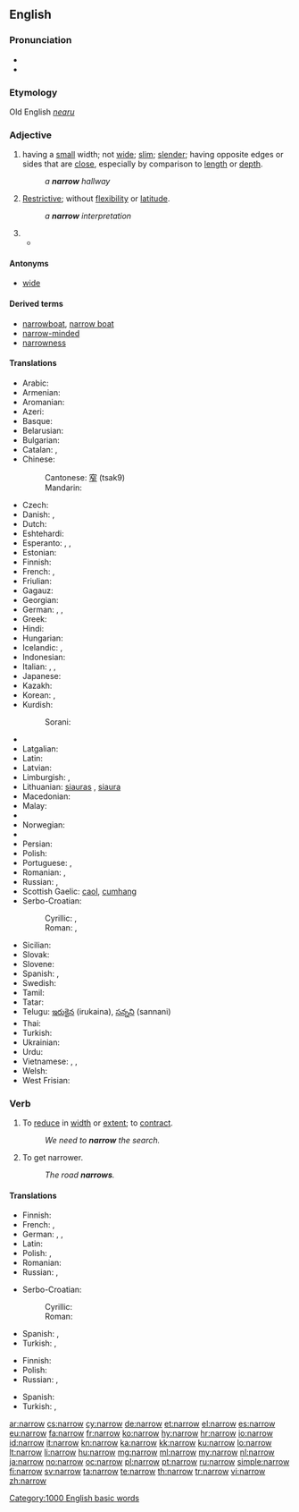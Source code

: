 ==English==

===Pronunciation===
* {{audio|en-us-narrow.ogg|Audio (US)}}
* {{rhymes|ærəʊ}}

===Etymology===
Old English ''[[nearu]]''

===Adjective===
{{en-adj|narrow|er}}

# having a [[small]] width; not [[wide]]; [[slim]]; [[slender]]; having opposite edges or sides that are [[close]], especially by comparison to [[length]] or [[depth]].
#: ''a '''narrow''' hallway''
# {{figuratively}} [[restrictive|Restrictive]]; without [[flexibility]] or [[latitude]].
#: ''a '''narrow''' interpretation''
# {{rfdef|lang=en}}
#* {{quote-news
|year=2011
|date=September 18
|author=Ben Dirs
|title=Rugby World Cup 2011: England 41-10 Georgia
|work=BBC Sport
|url=http://news.bbc.co.uk/sport2/hi/rugby_union/14959055.stm
|page=
|passage=As in their '''narrow''' defeat of Argentina last week, England were indisciplined at the breakdown, and if Georgian fly-half Merab Kvirikashvili had remembered his kicking boots, Johnson's side might have been behind at half-time.}}

====Antonyms====
* [[wide]]

====Derived terms====
* [[narrowboat]], [[narrow boat]]
* [[narrow-minded]]
* [[narrowness]]

====Translations====
{{trans-top|having a small width}}
* Arabic: {{t|ar|ضيق|tr=ḍáyyiq|sc=Arab}}
* Armenian: {{t|hy|նեղ|tr=neġ|sc=Armn}}
* Aromanian: {{tø|rup|strãmtu}}
* Azeri: {{t-|az|dar|xs=Azeri}}
* Basque: {{t+|eu|estu|xs=Basque}}
* Belarusian: {{t|be|вузкі|tr=vúzki|sc=Cyrl}}
* Bulgarian: {{t+|bg|тесен|tr=tesen}}
* Catalan: {{t|ca|estret|m}}, {{t|ca|estreta|f}}
* Chinese:
*: Cantonese: [[窄]] (tsak9)
*: Mandarin: {{t-|cmn|窄|tr=zhǎi|sc=Hani}}
* Czech: {{t-|cs|úzký|m}}
* Danish: {{t|da|snæver}}, {{t|da|tæt}}
* Dutch: {{t+|nl|nauw}}
* Eshtehardi: {{tø|esh|تینگ|tr=tinga|sc=fa-Arab}}
* Esperanto: {{t-|eo|streta|xs=Esperanto}}, {{t-|eo|mallarĝa|xs=Esperanto}},  {{t-|eo|malvasta|xs=Esperanto}}
* Estonian: {{t-|et|kitsas}}
* Finnish: {{t+|fi|kapea}}
* French: {{t+|fr|étroit|m}}, {{t+|fr|étroite|f}}
* Friulian: {{tø|fur|stret}}
* Gagauz: {{tø|gag|дар|tr=dar}}
* Georgian: {{t|ka|ვიწრო|tr=vicro|sc=Geor|xs=Georgian}}
* German: {{t+|de|eng}}, {{t+|de|begrenzt}}, {{t+|de|schmal}}
* Greek: {{t|el|στενός|m|tr=stenós|sc=Grek}}
* Hindi: {{t|hi|तंग|tr=tang|sc=Deva}}
* Hungarian: {{t+|hu|szűk}}
* Icelandic: {{t+|is|þröngur}}, {{t+|is|þéttur}}
* Indonesian: {{t+|id|sempit}}
* Italian: {{t+|it|stretto|m}}, {{t+|it|stretta|f}}, {{t-|it|angusto}}
* Japanese: {{t|ja|狭い|tr=[[せまい]], semái|sc=Jpan}}
* Kazakh: {{t-|kk|тар|tr=tar|sc=Cyrl|xs=Kazakh}}
* Korean: {{t|ko|좁은|tr=jobeun|sc=Kore}}, {{t|ko|좁다|tr=jopda|sc=Kore}}
* Kurdish:
*: Sorani: {{t|ku|ته‌سک|tr=task|sc=ku-Arab}}
{{trans-mid}}
* {{trreq|lo}}
* Latgalian: {{tø|ltg|šaurs}}
* Latin: {{t-|la|angustus}}
* Latvian: {{t|lv|šaurs}}
* Limburgish: {{t+|li|nej|xs=Limburgish}}, {{t|li|smaal|xs=Limburgish}}
* Lithuanian: [[siauras]] {{m}}, [[siaura]] {{f|n}}
* Macedonian: {{t|mk|тесни|tr=tesni|sc=Cyrl}}
* Malay: {{t|ms|sempit}}
* {{trreq|ml}}
* Norwegian: {{t+|no|smal}}
* {{trreq|oc}}
* Persian: {{t|fa|تنگ|tr=tang|sc=fa-Arab}}
* Polish: {{t+|pl|wąski|m}}
* Portuguese: {{t+|pt|estreito|m}}, {{t+|pt|estreita|f}}
* Romanian: {{t-|ro|strâmt}}, {{t-|ro|îngust}}
* Russian: {{t+|ru|узкий|m|tr=úzkij}}, {{t|ru|тесный|tr=tésnyj|sc=Cyrl}}
* Scottish Gaelic: [[caol]], [[cumhang]]
* Serbo-Croatian:
*: Cyrillic: {{t|sh|узак|alt=у̏зак|sc=Cyrl}}, {{t|sh|уски|sc=Cyrl}}
*: Roman: {{t|sh|uzak|alt=ȕzak}}, {{t|sh|uski}}
* Sicilian: {{t|scn|strittu}}
* Slovak: {{t|sk|úzky}}
* Slovene: {{t|sl|ozek|m}} <!-- non-lemma: [[ozka]] {{f}}, [[ozko]] {{n}} -->
* Spanish: {{t+|es|estrecho|m}}, {{t+|es|angosto}}
* Swedish: {{t+|sv|trång}}
* Tamil: {{t|ta|குறுகிய|sc=Taml}}
* Tatar: {{t|tt|тыгыз|tr=tığız|sc=Cyrl}}
* Telugu: [[ఇరుకైన]] (irukaina), [[సన్నని]] (sannani)
* Thai: {{t|th|แคบ|tr=khâeaep|sc=Thai}}
* Turkish: {{t+|tr|dar}}
* Ukrainian: {{t|uk|вузький|tr=vúz'kyj|sc=Cyrl}}
* Urdu: {{t|ur|تنگ|tr=tang|sc=ur-Arab}}
* Vietnamese: {{t|vi|hẹp}}, {{t|vi|chật hẹp}}, {{t|vi|eo hẹp}}
* Welsh: {{t|cy|cul}}
* West Frisian: {{t-|fy|smel|xs=West Frisian}}
{{trans-bottom}}

===Verb===
{{en-verb}}

# {{transitive}} To [[reduce]] in [[width]] or [[extent]]; to [[contract]].
#: ''We need to '''narrow''' the search.''
# {{intransitive}} To get narrower.
#: ''The road '''narrows'''.''

====Translations====
{{trans-top|to reduce in width or extent}}
* Finnish: {{t-|fi|kaventaa}}
* French: {{t+|fr|réduire}}, {{t|fr|rétrécir}}
* German: {{t+|de|eng}},  {{t+|de|schlank}},  {{t+|de|schmal}}
* Latin: {{t-|la|angusto}}
* Polish: {{t|pl|zawężać}},  {{t|pl|zwężać}}
* Romanian: {{t-|ro|îngusta}}
* Russian: {{t|ru|сужать|sc=Cyrl|alt=сужа́ть|tr=sužát'}} {{impf}}, {{t|ru|сузить|sc=Cyrl|alt=су́зить|tr=súzit'}} {{pf.}}
{{trans-mid}}
* Serbo-Croatian:
*: Cyrillic: {{t|sh|сузити|alt=су́зити|sc=Cyrl}}
*: Roman: {{t|sh|suziti|alt=súziti}}
* Spanish: {{t-|es|estrechar}},  {{t-|es|angostar}}
* Turkish: {{t|tr|daralmak}},  {{t|tr|darlaşmak}}
{{trans-bottom}}

{{trans-top|to get narrower}}
* Finnish: {{t-|fi|kaventua}}
* Polish: {{t|pl|zwężać się}}
* Russian: {{t|ru|сужаться|sc=Cyrl|alt=сужа́ться|tr=sužát'sja}} {{impf}}, {{t|ru|сузиться|sc=Cyrl|alt=су́зиться|tr=súzit'sja}} {{pf.}}
{{trans-mid}}
* Spanish: {{t|es|estrecharse}}
* Turkish: {{t|tr|daralmak}},  {{t|tr|darlaşmak}}
{{trans-bottom}}

[[Category:1000 English basic words]]

[[ar:narrow]]
[[cs:narrow]]
[[cy:narrow]]
[[de:narrow]]
[[et:narrow]]
[[el:narrow]]
[[es:narrow]]
[[eu:narrow]]
[[fa:narrow]]
[[fr:narrow]]
[[ko:narrow]]
[[hy:narrow]]
[[hr:narrow]]
[[io:narrow]]
[[id:narrow]]
[[it:narrow]]
[[kn:narrow]]
[[ka:narrow]]
[[kk:narrow]]
[[ku:narrow]]
[[lo:narrow]]
[[lt:narrow]]
[[li:narrow]]
[[hu:narrow]]
[[mg:narrow]]
[[ml:narrow]]
[[my:narrow]]
[[nl:narrow]]
[[ja:narrow]]
[[no:narrow]]
[[oc:narrow]]
[[pl:narrow]]
[[pt:narrow]]
[[ru:narrow]]
[[simple:narrow]]
[[fi:narrow]]
[[sv:narrow]]
[[ta:narrow]]
[[te:narrow]]
[[th:narrow]]
[[tr:narrow]]
[[vi:narrow]]
[[zh:narrow]]